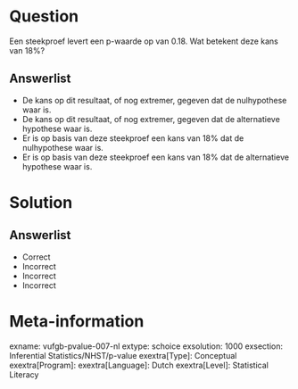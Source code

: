 Question
========
  
Een steekproef levert een p-waarde op van 0.18. Wat betekent deze kans van 18%?
  
Answerlist
----------
* De kans op dit resultaat, of nog extremer, gegeven dat de nulhypothese waar is.
* De kans op dit resultaat, of nog extremer, gegeven dat de alternatieve hypothese waar is.
* Er is op basis van deze steekproef een kans van 18% dat de nulhypothese waar is.
* Er is op basis van deze steekproef een kans van 18% dat de alternatieve hypothese waar is.


Solution
========

Answerlist
----------
* Correct
* Incorrect
* Incorrect
* Incorrect

Meta-information
================
exname: vufgb-pvalue-007-nl
extype: schoice
exsolution: 1000
exsection: Inferential Statistics/NHST/p-value
exextra[Type]: Conceptual
exextra[Program]: 
exextra[Language]: Dutch
exextra[Level]: Statistical Literacy
